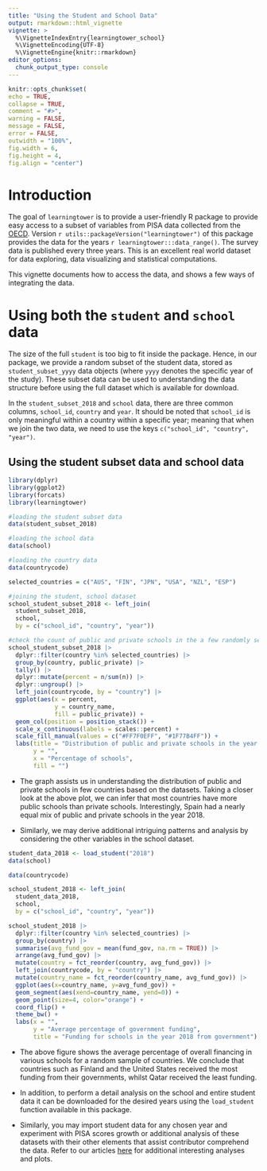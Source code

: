 ```yaml
---
title: "Using the Student and School Data" 
output: rmarkdown::html_vignette
vignette: >
  %\VignetteIndexEntry{learningtower_school}
  %\VignetteEncoding{UTF-8}
  %\VignetteEngine{knitr::rmarkdown}
editor_options: 
  chunk_output_type: console
---
```


```r
knitr::opts_chunk$set(
echo = TRUE,
collapse = TRUE,
comment = "#>",
warning = FALSE,
message = FALSE,
error = FALSE,
outwidth = "100%",
fig.width = 6,
fig.height = 4,
fig.align = "center")
```

# Introduction

The goal of `learningtower` is to provide a user-friendly R package to provide easy access to a subset of variables from PISA data collected from the [OECD](https://www.oecd.org/en/about/programmes/pisa/pisa-data.html). Version `r utils::packageVersion("learningtower")` of this package provides the data for the years `r learningtower:::data_range()`. The survey data is published every three years. This is an excellent real world dataset for data exploring, data visualizing and statistical computations.

This vignette documents how to access the data, and shows a few ways of integrating the data.

# Using both the `student` and `school` data

The size of the full `student` is too big to fit inside the package. Hence, in our package, we provide a random subset of the student data, stored as `student_subset_yyyy` data objects (where `yyyy` denotes the specific year of the study). These subset data can be used to understanding the data structure before using the full dataset which is available for download.

In the `student_subset_2018` and `school` data, there are three common columns, `school_id`, `country` and `year`. It should be noted that `school_id` is only meaningful within a country within a specific year; meaning that when we join the two data, we need to use the keys `c("school_id", "country", "year")`.

## Using the student subset data and school data

```r
library(dplyr)
library(ggplot2)
library(forcats)
library(learningtower)

#loading the student subset data 
data(student_subset_2018)

#loading the school data
data(school)

#loading the country data
data(countrycode)

selected_countries = c("AUS", "FIN", "JPN", "USA", "NZL", "ESP")

#joining the student, school dataset
school_student_subset_2018 <- left_join(
  student_subset_2018, 
  school, 
  by = c("school_id", "country", "year")) 

#check the count of public and private schools in the a few randomly selected countries
school_student_subset_2018 |> 
  dplyr::filter(country %in% selected_countries) |>
  group_by(country, public_private) |> 
  tally() |> 
  dplyr::mutate(percent = n/sum(n)) |> 
  dplyr::ungroup() |> 
  left_join(countrycode, by = "country") |> 
  ggplot(aes(x = percent,
             y = country_name,
             fill = public_private)) +
  geom_col(position = position_stack()) +
  scale_x_continuous(labels = scales::percent) +
  scale_fill_manual(values = c("#FF7F0EFF", "#1F77B4FF")) +
  labs(title = "Distribution of public and private schools in the year 2018",
       y = "",
       x = "Percentage of schools",
       fill = "")
```

- The graph assists us in understanding the distribution of public and private schools in few countries based on the datasets. Taking a closer look at the above plot, we can infer that most countries have more public schools than private schools. Interestingly, Spain had a nearly equal mix of public and private schools in the year 2018.

- Similarly, we may derive additional intriguing patterns and analysis by considering the other variables in the school dataset.

```r
student_data_2018 <- load_student("2018")
data(school)

data(countrycode)

school_student_2018 <- left_join(
  student_data_2018, 
  school,
  by = c("school_id", "country", "year"))

school_student_2018 |>
  dplyr::filter(country %in% selected_countries) |> 
  group_by(country) |> 
  summarise(avg_fund_gov = mean(fund_gov, na.rm = TRUE)) |> 
  arrange(avg_fund_gov) |> 
  mutate(country = fct_reorder(country, avg_fund_gov)) |> 
  left_join(countrycode, by = "country") |> 
  mutate(country_name = fct_reorder(country_name, avg_fund_gov)) |> 
  ggplot(aes(x=country_name, y=avg_fund_gov)) +
  geom_segment(aes(xend=country_name, yend=0)) +
  geom_point(size=4, color="orange") +
  coord_flip() +
  theme_bw() +
  labs(x = "", 
       y = "Average percentage of government funding", 
       title = "Funding for schools in the year 2018 from government")
```

- The above figure shows the average percentage of overall financing in various schools for a random sample of countries. We conclude that countries such as Finland and the United States received the most funding from their governments, whilst Qatar received the least funding.

- In addition, to perform  a detail analysis on the school and entire student data it can be downloaded for the desired years using the `load_student` function available in this package. 

- Similarly, you may import student data for any chosen year and experiment with PISA scores growth or additional analysis of these datasets with their other elements that assist contributor comprehend the data. Refer to our articles [here](https://kevinwang09.github.io/learningtower/articles/exploring_time.html) for additional interesting analyses and plots.
